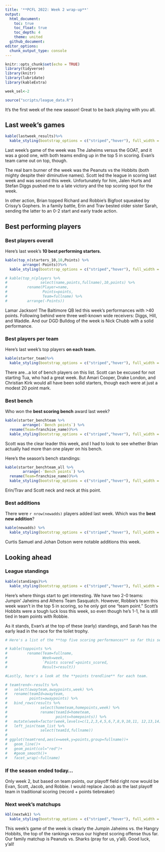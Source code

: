 ```yaml
---
title: '**PCFL 2022: Week 2 wrap-up**'
output:
  html_document:
    toc: true
    toc_float: true
    toc_depth: 4
    theme: united
  github_document:
editor_options: 
  chunk_output_type: console
---
```


```r
knitr::opts_chunk$set(echo = TRUE)
library(tidyverse)
library(knitr)
library(lubridate)
library(kableExtra)

week_sel<-2

source("scripts/league_data.R")

```

It's the first week of the new season! Great to be back playing with you all.

## Last week's games

```r
kable(lastweek_results)%>%
  kable_styling(bootstrap_options = c("striped","hover"), full_width = F, position = "left")
```

Last week's game of the week was The Jaheims versus the GOAT, and it was a good one, with both teams ending up in the top 5 in scoring. Evan's team came out on top, though. 

The real barn burner of the week was the Peanuts vs the Hobbits (both mighty despite their diminutive names). Scott led the league in scoring last week and was second this week. Unfortunately for him, Jalen Hurts and Stefan Diggs pushed me to a late victory and the top scoring spot for the week.

In other action, Brian topped Richard and Robbie's Bigfoot squeaked by Crissy's Gophers. In a family battle, Erin and Trav bested older sister Sarah, sending the latter to an 0-2 start and early trade action.

## Best performing players

### Best players overall
Here's last week's **10 best performing starters.** 

```r
kable(top_n(starters_10,10,Points) %>%
        arrange(-Points))%>%
  kable_styling(bootstrap_options = c("striped","hover"), full_width = F, position = "left")

# kable(top_n(players %>% 
#               select(name,points,fullname),10,points) %>%
#         rename(Player=name,
#                Points=points,
#                Team=fullname) %>%
#         arrange(-Points))
```

Lamar Jackson! The Baltimore QB led this week's performances with >40 points. Following behind were three well-known wide receivers: Diggs, Hill, and Waddle. And our DGD Bulldog of the week is Nick Chubb with a solid performance. 

### Best players per team
Here's last week's top players **on each team.**

```r
kable(starter_team)%>%
  kable_styling(bootstrap_options = c("striped","hover"), full_width = F, position = "left")
```

There are...a lot of bench players on this list. Scott can be excused for not starting Tua, who had a great week. But Amari Cooper, Drake London, and Christian Kirk would all have been solid starters, though each were at just a modest 20 point mark.

### Best bench
Who won the **best scoring bench** award last week?

```r
kable(starter_benchteam %>% 
        arrange(-`Bench points`) %>%
  rename(Team=franchise_name))%>%
  kable_styling(bootstrap_options = c("striped","hover"), full_width = F, position = "left")
```

Scott was the clear leader this week, and I had to look to see whether Brian actually had more than one player on his bench.

Here's the season's bench standings:

```r
kable(starter_benchteam_all %>% 
        arrange(-`Bench points`) %>%
  rename(Team=franchise_name))%>%
  kable_styling(bootstrap_options = c("striped","hover"), full_width = F, position = "left")

```

Erin/Trav and Scott neck and neck at this point.

### Best additions
There were `r nrow(newadds)` players added last week. Which was the **best new addition**?

```r
kable(newadds) %>%
  kable_styling(bootstrap_options = c("striped","hover"), full_width = F, position = "left")
```

Curtis Samuel and Johan Dotson were notable additions this week.


## Looking ahead

### League standings

```r
kable(standings)%>%
  kable_styling(bootstrap_options = c("striped","hover"), full_width = F, position = "left")

```

Here's where things start to get interesting. We have two 2-0 teams: Jumpin' Jaheims and Athens Team Sasquatch. However, Robbie's team this week wasn't in the top 5 in scoring, so he only got one "team point." Scott's Hobbits were a tough luck loss this week, so even though he's 1-1, he is still tied in team points with Robbie. 

As it stands, Evan's at the top of these (early) standings, and Sarah has the early lead in the race for the toilet trophy.


```r
# Here's a list of the **top five scoring performances** so far this season.

# kable(toppoints %>%
#         rename(Team=fullname,
#                Week=week,
#                `Points scored`=points_scored,
#                Result=result))
```


```r
#Lastly, here's a look at the **points trendline** for each team.

# teamtrend<-results %>%
#   select(awayteam,awaypoints,week) %>%
#   rename(teamId=awayteam,
#          points=awaypoints) %>%
#   bind_rows(results %>%
#               select(hometeam,homepoints,week) %>%
#               rename(teamId=hometeam,
#                      points=homepoints)) %>%
#   mutate(week=factor(week,levels=c(1,2,3,4,5,6,7,8,9,10,11, 12,13,14))) %>%
#   left_join(team_list %>%
#               select(teamId,fullname))
# 
# ggplot(teamtrend,aes(x=week,y=points,group=fullname))+
#   geom_line()+
#   geom_point(col="red")+
#   #geom_smooth()+
#   facet_wrap(~fullname)
```

### If the season ended today...

Only week 2, but based on team points, our playoff field right now would be Evan, Scott, Jacob, and Robbie. I would replace Jacob as the last playoff team in traditional scoring (record + points tiebreaker)

### Next week's matchups

```r
kbl(nextwk1) %>%
  kable_styling(bootstrap_options = c("striped","hover"), full_width = F, position = "left")
```

This week's game of the week is clearly the Jumpin Jaheims vs. the Hangry Hobbits, the top of the rankings versus our highest scoring offense thus far. Our family matchup is Peanuts vs. Sharks (pray for us, y'all). Good luck, y'all!